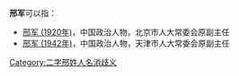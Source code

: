 '''邢军'''可以指：
* [[邢军_(1920年)|邢军 (1920年)]]，中国政治人物，北京市人大常委会原副主任
* [[邢军_(1942年)|邢军 (1942年)]]，中国政治人物，天津市人大常委会原副主任

{{disambig}}

[[Category:二字邢姓人名消歧义|Category:二字邢姓人名消歧义]]